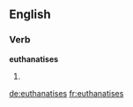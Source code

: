 ==English==

===Verb===
'''euthanatises'''

# {{third-person singular of|euthanatise}}

[[de:euthanatises]]
[[fr:euthanatises]]